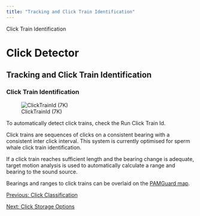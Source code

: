 ```yaml
---
title: "Tracking and Click Train Identification"
---
```

 Click Train Identification  

Click Detector
==============

Tracking and Click Train Identification
---------------------------------------

  

### Click Train Identification

![ClickTrainId (7K)](images/ClickTrainId.png)  
  

To automatically detect click trains, check the Run Click Train Id.

Click trains are sequences of clicks on a consistent bearing with a consistent inter click interval. This system is currently optimised for sperm whale click train identification.

If a click train reaches sufficient length and the bearing change is adequate, target motion analysis is used to automatically calculate a range and bearing to the sound source.

Bearings and ranges to click trains can be overlaid on the [PAMGuard map](../../../mapping/mapHelp/docs/overview.html).

  
  

[Previous: Click Classification](ClickDetector_clickClassification.html)

[Next: Click Storage Options](ClickDetector_clickStorageOptions.html)